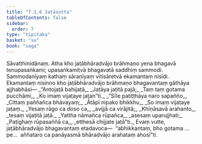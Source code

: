 ```yaml
---
title: "7.1.6 Jaṭāsutta"
tableOfContents: false
sidebar:
  order: 7
type: "tipitaka"
basket: "su"
book: "saga"
---
```



<DynamicBreadcrumb />

<Division number="192" book="saga" bookNo="12" page="167">

<Paragraph number="1162" book="saga">
Sāvatthinidānaṃ. Atha kho jaṭābhāradvājo brāhmaṇo yena bhagavā tenupasaṅkami; upasaṅkamitvā bhagavatā saddhiṃ sammodi. Sammodanīyaṃ kathaṃ sāraṇīyaṃ vītisāretvā ekamantaṃ nisīdi. Ekamantaṃ nisinno kho jaṭābhāradvājo brāhmaṇo bhagavantaṃ gāthāya ajjhabhāsi—
</Paragraph>

<Paragraph number="1163" type="verses" book="saga">
_“Antojaṭā bahijaṭā,_  
_Jaṭāya jaṭitā pajā;_  
_Taṃ taṃ gotama pucchāmi,_  
_Ko imaṃ vijaṭaye jaṭan”ti._  

</Paragraph>

<Paragraph number="1164" type="verses" book="saga">
_“Sīle patiṭṭhāya naro sapañño,_  
_Cittaṃ paññañca bhāvayaṃ;_  
_Ātāpī nipako bhikkhu,_  
_So imaṃ vijaṭaye jaṭaṃ._  

</Paragraph>

<Paragraph number="1165" type="verses" book="saga">
_Yesaṃ rāgo ca doso ca,_  
_avijjā ca virājitā;_  
_Khīṇāsavā arahanto,_  
_tesaṃ vijaṭitā jaṭā._  

</Paragraph>

<Paragraph number="1166" type="verses" book="saga">
_Yattha nāmañca rūpañca,_  
_asesaṃ uparujjhati;_  
_Paṭighaṃ rūpasaññā ca,_  
_etthesā chijjate jaṭā”ti._  

</Paragraph>

<Paragraph number="1167" book="saga">
Evaṃ vutte, jaṭābhāradvājo bhagavantaṃ etadavoca—  “abhikkantaṃ, bho gotama …pe…  aññataro ca panāyasmā bhāradvājo arahataṃ ahosī”ti.
</Paragraph>
</Division>